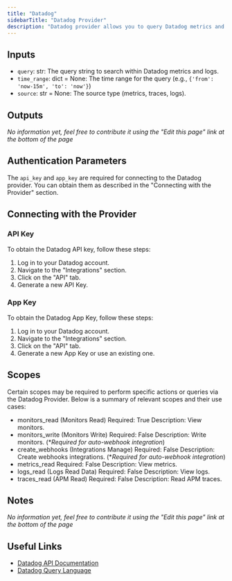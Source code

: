 ```yaml
---
title: "Datadog"
sidebarTitle: "Datadog Provider"
description: "Datadog provider allows you to query Datadog metrics and logs for monitoring and analytics."
---
```


## Inputs

- `query`: str: The query string to search within Datadog metrics and logs.
- `time_range`: dict = None: The time range for the query (e.g., `{'from': 'now-15m', 'to': 'now'}`)
- `source`: str = None: The source type (metrics, traces, logs).

## Outputs

_No information yet, feel free to contribute it using the "Edit this page" link at the bottom of the page_

## Authentication Parameters

The `api_key` and `app_key` are required for connecting to the Datadog provider. You can obtain them as described in the "Connecting with the Provider" section.

## Connecting with the Provider

### API Key

To obtain the Datadog API key, follow these steps:

1. Log in to your Datadog account.
2. Navigate to the "Integrations" section.
3. Click on the "API" tab.
4. Generate a new API Key.

### App Key

To obtain the Datadog App Key, follow these steps:

1. Log in to your Datadog account.
2. Navigate to the "Integrations" section.
3. Click on the "API" tab.
4. Generate a new App Key or use an existing one.

## Scopes
Certain scopes may be required to perform specific actions or queries via the Datadog Provider. Below is a summary of relevant scopes and their use cases:

 - monitors_read (Monitors Read)
	Required: True
	Description: View monitors.
- monitors_write (Monitors Write)
	Required: False
	Description: Write monitors. (**Required for auto-webhook integration*)
- create_webhooks (Integrations Manage)
	Required: False
	Description: Create webhooks integrations. (**Required for auto-webhook integration*)
 - metrics_read
	Required: False
	Description: View metrics.
 - logs_read (Logs Read Data)
	Required: False
	Description: View logs.
 - traces_read (APM Read)
	Required: False
	Description: Read APM traces.

## Notes

_No information yet, feel free to contribute it using the "Edit this page" link at the bottom of the page_

## Useful Links

- [Datadog API Documentation](https://docs.datadoghq.com/api/)
- [Datadog Query Language](https://docs.datadoghq.com/dashboards/querying/)
